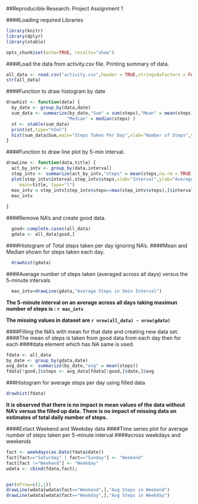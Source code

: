 ##Reproducible Research: Project Assignment 1

####Loading required Libraries

```r
library(knitr)
library(dplyr)
library(xtable)
```
```r
opts_chunk$set(echo=TRUE, results="show")
```

####Load the data from activity.csv file. Printing summary of data.

```r
all_data <- read.csv("activity.csv",header = TRUE,stringsAsFactors = FALSE)
str(all_data)
```


####Function to draw histogram by date

```r
drawhist <- function(data) {
  by_date <- group_by(data,date)
  sum_data <- summarize(by_date,"Sum" = sum(steps),"Mean" = mean(steps), 
                       "Median" = median(steps) )
  xt <- xtable(sum_data)
  print(xt,type="html")
  hist(sum_data$Sum,main="Steps Taken Per Day",xlab="Number of Steps",ylab="Days")
}
```

####Function to draw line plot by 5-min interval.

```r
drawLine <- function(data,title) {
  act_by_intv <- group_by(data,interval)
  step_intv <- summarize(act_by_intv,"steps" = mean(steps,na.rm = TRUE))
  plot(step_intv$interval,step_intv$steps,xlab="Interval",ylab="Average Steps",
     main=title, type="l")
  max_intv = step_intv[step_intv$steps==max(step_intv$steps),]$interval
  max_intv
  
}
```

####Remove NA's and create good data.

```r
  good<-complete.cases(all_data)
  gdata <- all_data[good,]
```



####Histogram of Total steps taken per day ignoring NA's.
####Mean and Median shown for steps taken each day.

```r
  drawhist(gdata)
```


####Average number of steps taken (averaged across all days) versus the 5-minute intervals

```r
  max_intv=drawLine(gdata,"Average Steps in 5min Interval")
```

**The 5-minute interval on an average across all days** 
**taking maximun number of steps is : `r max_intv`**


**The missing values in dataset are `r nrow(all_data) - nrow(gdata)`**


####Filling the NA's with mean for that date and creating new data set.
####The mean of steps is taken from good data from each day then for each
####data element which has NA same is used.


```r
fdata <- all_data
by_date <- group_by(gdata,date)
avg_data <- summarize(by_date,"avg" = mean(steps))
fdata[!good,]$steps <- avg_data[fdata[!good,]$date,]$avg
```

###Histogram for average steps per day using filled data

```r
drawhist(fdata)
```

**It is observed that there is no impact in mean values of the data without NA's**
**versus the filled up data.**
**There is no impact of missing data on estimates of total daily number of steps.**



####Extact Weekend and Weekday data 
####Time series plot for average number of steps taken per 5-minute interval 
####across weekdays and weekends 
 

```r

fact <- weekdays(as.Date(fdata$date))
fact[fact=="Saturday" | fact=="Sunday"] <- "Weekend"
fact[fact !="Weekend"] <- "Weekday"
wdata <- cbind(fdata,fact);


par(mfrow=c(2,1))
drawLine(wdata[wdata$fact=="Weekend",],"Avg Steps in Weekend")
drawLine(wdata[wdata$fact=="Weekday",],"Avg Steps in Weekday")


```